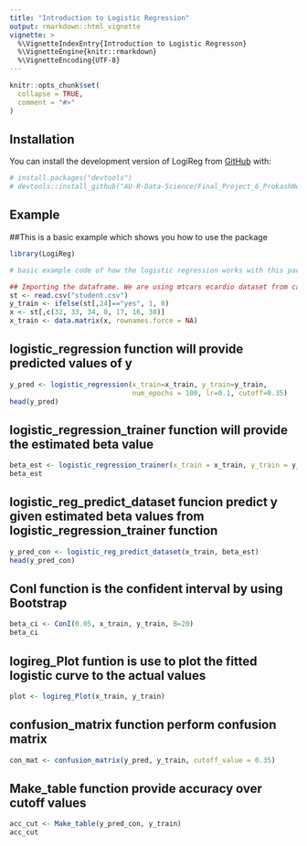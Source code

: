 ```yaml
---
title: "Introduction to Logistic Regression"
output: rmarkdown::html_vignette
vignette: >
  %\VignetteIndexEntry{Introduction to Logistic Regresson}
  %\VignetteEngine{knitr::rmarkdown}
  %\VignetteEncoding{UTF-8}
---
```


```r
knitr::opts_chunk$set(
  collapse = TRUE,
  comment = "#>"
)
```


## Installation

You can install the development version of LogiReg from [GitHub](https://github.com/) with:

``` r
# install.packages("devtools")
# devtools::install_github("AU-R-Data-Science/Final_Project_6_ProkashNoahShangjia")
```

## Example

##This is a basic example which shows you how to use the package

```r
library(LogiReg)

# basic example code of how the logistic regression works with this package

## Importing the dataframe. We are using mtcars ecardio dataset from canvas for example. 
st <- read.csv("student.csv")
y_train <- ifelse(st[,24]=="yes", 1, 0)
x <- st[,c(32, 33, 34, 8, 17, 16, 30)]
x_train <- data.matrix(x, rownames.force = NA)
```


## logistic_regression function will provide predicted values of y

```r
y_pred <- logistic_regression(x_train=x_train, y_train=y_train, 
                              num_epochs = 100, lr=0.1, cutoff=0.35)
head(y_pred)
```

## logistic_regression_trainer function will provide the estimated beta value

```r
beta_est <- logistic_regression_trainer(x_train = x_train, y_train = y_train,num_epochs = 100, lr=0.1)
beta_est
```

## logistic_reg_predict_dataset funcion predict y given estimated beta values from logistic_regression_trainer function

```r
y_pred_con <- logistic_reg_predict_dataset(x_train, beta_est)
head(y_pred_con)
```


## ConI function is the confident interval by using Bootstrap

```r
beta_ci <- ConI(0.05, x_train, y_train, B=20)
beta_ci
```


## logireg_Plot funtion is use to plot the fitted logistic curve to the actual values

```r
plot <- logireg_Plot(x_train, y_train)
```


## confusion_matrix function perform confusion matrix

```r
con_mat <- confusion_matrix(y_pred, y_train, cutoff_value = 0.35)
```


## Make_table function provide accuracy over cutoff values

```r
acc_cut <- Make_table(y_pred_con, y_train)
acc_cut
```
